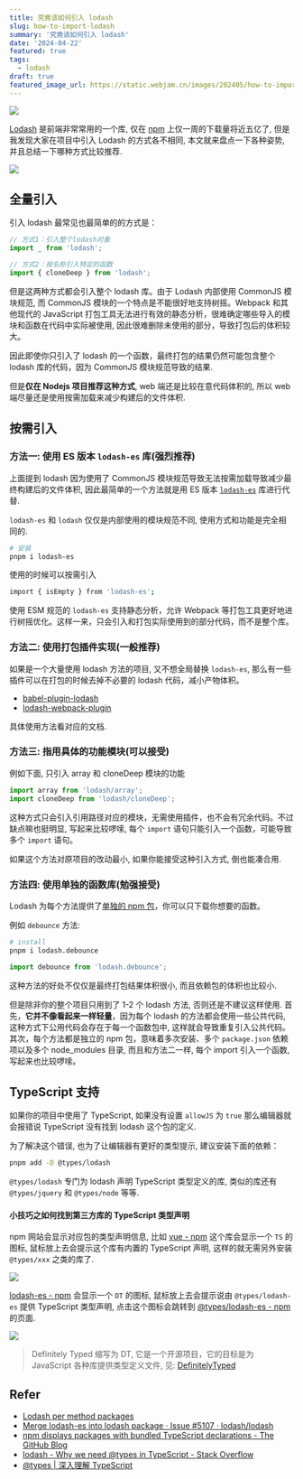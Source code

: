```yaml
---
title: 究竟该如何引入 lodash
slug: how-to-import-lodash
summary: '究竟该如何引入 lodash'
date: '2024-04-22'
featured: true
tags:
  - lodash
draft: true
featured_image_url: https://static.webjam.cn/images/202405/how-to-import-lodash.webp
---
```


![](https://static.webjam.cn/images/202405/how-to-import-lodash.webp)

[Lodash](https://lodash.com/) 是前端非常常用的一个库, 仅在 [npm](https://www.npmjs.com/package/lodash) 上仅一周的下载量将近五亿了, 但是我发现大家在项目中引入 Lodash 的方式各不相同, 本文就来盘点一下各种姿势, 并且总结一下哪种方式比较推荐.

![](https://static.webjam.cn/images/202405/lodash-weekly-download.webp)

## 全量引入

引入 lodash 最常见也最简单的的方式是：

```js
// 方式1：引入整个lodash对象
import _ from 'lodash';

// 方式2：按名称引入特定的函数
import { cloneDeep } from 'lodash';
```

但是这两种方式都会引入整个 lodash 库。由于 Lodash 内部使用 CommonJS 模块规范, 而 CommonJS 模块的一个特点是不能很好地支持树摇。Webpack 和其他现代的 JavaScript 打包工具无法进行有效的静态分析，很难确定哪些导入的模块和函数在代码中实际被使用, 因此很难删除未使用的部分，导致打包后的体积较大。

因此即使你只引入了 lodash 的一个函数，最终打包的结果仍然可能包含整个 lodash 库的代码，因为 CommonJS 模块规范导致的结果.

但是**仅在 Nodejs 项目推荐这种方式**, web 端还是比较在意代码体积的, 所以 web 端尽量还是使用按需加载来减少构建后的文件体积.

## 按需引入

### 方法一: 使用 ES 版本 `lodash-es` 库(强烈推荐)

上面提到 lodash 因为使用了 CommonJS 模块规范导致无法按需加载导致减少最终构建后的文件体积, 因此最简单的一个方法就是用 ES 版本 [`lodash-es`](https://www.npmjs.com/package/lodash-es) 库进行代替.

`lodash-es` 和 `lodash` 仅仅是内部使用的模块规范不同, 使用方式和功能是完全相同的.

```bash
# 安装
pnpm i lodash-es
```

使用的时候可以按需引入

```bash
import { isEmpty } from 'lodash-es';
```

使用 ESM 规范的 `lodash-es` 支持静态分析，允许 Webpack 等打包工具更好地进行树摇优化。这样一来，只会引入和打包实际使用到的部分代码，而不是整个库。

### 方法二: 使用打包插件实现(一般推荐)

如果是一个大量使用 lodash 方法的项目, 又不想全局替换 `lodash-es`, 那么有一些插件可以在打包的时候去掉不必要的 lodash 代码，减小产物体积。

- [babel-plugin-lodash](https://www.npmjs.com/package/babel-plugin-lodash 'https://www.npmjs.com/package/babel-plugin-lodash')
- [lodash-webpack-plugin](https://www.npmjs.com/package/lodash-webpack-plugin 'https://www.npmjs.com/package/lodash-webpack-plugin')

具体使用方法看对应的文档.

### 方法三: 指用具体的功能模块(可以接受)

例如下面, 只引入 array 和 cloneDeep 模块的功能

```js
import array from 'lodash/array';
import cloneDeep from 'lodash/cloneDeep';
```

这种方式只会引入引用路径对应的模块，无需使用插件，也不会有冗余代码。不过缺点嘛也挺明显, 写起来比较啰嗦, 每个 `import` 语句只能引入一个函数，可能导致多个 `import` 语句。

如果这个方法对原项目的改动最小, 如果你能接受这种引入方式, 倒也能凑合用.

### 方法四: 使用单独的函数库(勉强接受)

Lodash 为每个方法提供了[单独的 npm 包](https://www.npmjs.com/search?q=keywords:lodash-modularized 'https://www.npmjs.com/search?q=keywords:lodash-modularized')，你可以只下载你想要的函数。

例如 `debounce` 方法:

```bash
# install
pnpm i lodash.debounce
```

```js
import debounce from 'lodash.debounce';
```

这种方法的好处不仅仅是最终打包结果体积很小, 而且依赖包的体积也比较小.

但是除非你的整个项目只用到了 1-2 个 lodash 方法, 否则还是不建议这样使用. 首先，**它并不像看起来一样轻量**，因为每个 lodash 的方法都会使用一些公共代码, 这种方式下公用代码会存在于每一个函数包中, 这样就会导致重复引入公共代码。其次，每个方法都是独立的 npm 包，意味着多次安装、多个 `package.json` 依赖项以及多个 node_modules 目录, 而且和方法二一样, 每个 import 引入一个函数, 写起来也比较啰嗦。

## TypeScript 支持

如果你的项目中使用了 TypeScript, 如果没有设置 `allowJS` 为 `true` 那么编辑器就会报错说 TypeScript 没有找到 lodash 这个包的定义.

为了解决这个错误, 也为了让编辑器有更好的类型提示, 建议安装下面的依赖：

```bash
pnpm add -D @types/lodash
```

`@types/lodash` 专门为 lodash 声明 TypeScript 类型定义的库, 类似的库还有 `@types/jquery` 和 `@types/node` 等等.

#### 小技巧之如何找到第三方库的 TypeScript 类型声明

npm 网站会显示对应包的类型声明信息, 比如 [vue - npm](https://www.npmjs.com/package/vue) 这个库会显示一个 `TS` 的图标, 鼠标放上去会提示这个库有内置的 TypeScript 声明, 这样的就无需另外安装 `@types/xxx` 之类的库了.

![](https://static.webjam.cn/images/202405/npm-vue-ts.webp)

[lodash-es - npm](https://www.npmjs.com/package/lodash-es) 会显示一个 `DT` 的图标, 鼠标放上去会提示说由 `@types/lodash-es` 提供 TypeScript 类型声明, 点击这个图标会跳转到 [@types/lodash-es - npm](https://www.npmjs.com/package/@types/lodash-es) 的页面.

![](https://static.webjam.cn/images/202405/npm-lodash-es-dt.webp)

> Definitely Typed 缩写为 DT, 它是一个开源项目，它的目标是为 JavaScript 各种库提供类型定义文件, 见: [DefinitelyTyped](https://github.com/DefinitelyTyped/DefinitelyTyped/blob/master/README.zh-Hans.md)

## Refer

- [Lodash per method packages](https://lodash.com/per-method-packages)
- [Merge lodash-es into lodash package · Issue #5107 · lodash/lodash](https://github.com/lodash/lodash/issues/5107)
- [npm displays packages with bundled TypeScript declarations - The GitHub Blog](https://github.blog/changelog/2020-12-16-npm-displays-packages-with-bundled-typescript-declarations/)
- [lodash - Why we need @types in TypeScript - Stack Overflow](https://stackoverflow.com/questions/59633333/why-we-need-types-in-typescript)
- [@types | 深入理解 TypeScript](https://jkchao.github.io/typescript-book-chinese/typings/types.html)
